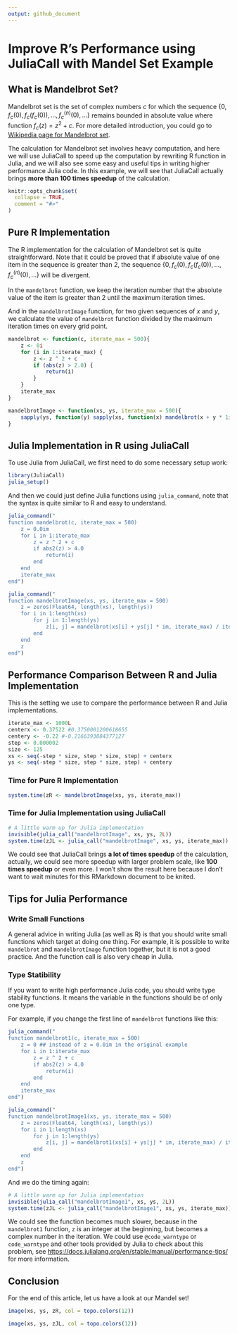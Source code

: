 ```yaml
---
output: github_document
---
```


# Improve R's Performance using JuliaCall with Mandel Set Example

## What is Mandelbrot Set? 

Mandelbrot set is the set of complex numbers $c$ for which the sequence
$\{0, f_{c}(0), f_{c}(f_{c}(0)), \ldots, f^{(n)}_{c}(0), \ldots\}$
remains bounded in absolute value where
function $f_{c}(z)=z^{2}+c$. For more detailed introduction,
you could go to [Wikipedia page for Mandelbrot set](https://en.wikipedia.org/wiki/Mandelbrot_set).

The calculation for Mandelbrot set involves heavy computation,
and here we will use JuliaCall to speed up the computation by
rewriting R function in Julia,
and we will also see some easy and useful tips in writing higher performance 
Julia code.
In this example, we will see that
JuliaCall actually brings **more than 100 times speedup** of the calculation.

```r
knitr::opts_chunk$set(
  collapse = TRUE,
  comment = "#>"
)
```

## Pure R Implementation

The R implementation for the calculation of Mandelbrot set is quite straightforward.
Note that it could be proved that 
if absolute value of one item in the sequence is greater than 2,
the sequence $\{0, f_{c}(0), f_{c}(f_{c}(0)), \ldots, f^{(n)}_{c}(0), \ldots\}$
will be divergent. 

In the `mandelbrot` function, 
we keep the iteration number that the absolute value of the item is greater than 2
until the maximum iteration times.

And in the `mandelbrotImage` function,
for two given sequences of $x$ and $y$, we calculate the value
of `mandelbrot` function divided by the maximum iteration times
on every grid point.

```r
mandelbrot <- function(c, iterate_max = 500){
    z <- 0i
    for (i in 1:iterate_max) {
        z <- z ^ 2 + c
        if (abs(z) > 2.0) {
            return(i)
        }
    }
    iterate_max
}

mandelbrotImage <- function(xs, ys, iterate_max = 500){
    sapply(ys, function(y) sapply(xs, function(x) mandelbrot(x + y * 1i, iterate_max = iterate_max))) / iterate_max
}
```

## Julia Implementation in R using JuliaCall

To use Julia from JuliaCall,
we first need to do some necessary setup work:
```r
library(JuliaCall)
julia_setup()
```

And then we could just define Julia functions using
`julia_command`, note that the syntax is quite similar to R
and easy to understand.
```r
julia_command("
function mandelbrot(c, iterate_max = 500)
    z = 0.0im
    for i in 1:iterate_max
        z = z ^ 2 + c
        if abs2(z) > 4.0
            return(i)
        end
    end
    iterate_max
end")

julia_command("
function mandelbrotImage(xs, ys, iterate_max = 500)
    z = zeros(Float64, length(xs), length(ys))
    for i in 1:length(xs)
        for j in 1:length(ys)
            z[i, j] = mandelbrot(xs[i] + ys[j] * im, iterate_max) / iterate_max
        end
    end
    z
end")
```

## Performance Comparison Between R and Julia Implementation

This is the setting we use to compare the performance between
R and Julia implementations.

```r
iterate_max <- 1000L
centerx <- 0.37522 #0.3750001200618655
centery <- -0.22 #-0.2166393884377127
step <- 0.000002
size <- 125
xs <- seq(-step * size, step * size, step) + centerx
ys <- seq(-step * size, step * size, step) + centery
```

### Time for Pure R Implementation
```r
system.time(zR <- mandelbrotImage(xs, ys, iterate_max))
```

### Time for Julia Implementation using JuliaCall
```r
# A little warm up for Julia implementation
invisible(julia_call("mandelbrotImage", xs, ys, 2L))
system.time(zJL <- julia_call("mandelbrotImage", xs, ys, iterate_max))
```

We could see that
JuliaCall brings **a lot of times speedup** of the calculation,
actually, we could see more speedup with larger problem scale,
like **100 times speedup** or even more.
I won't show the result here because I don't want to wait
minutes for this RMarkdown document to be knited.

## Tips for Julia Performance

### Write Small Functions

A general advice in writing Julia (as well as R) is that
you should write small functions which target at doing one thing.
For example,
it is possible to write `mandelbrot` and `mandelbrotImage` function
together, but it is not a good practice.
And the function call is also very cheap in Julia.


### Type Statibility
If you want to write high performance Julia code,
you should write type stability functions.
It means the variable in the functions should be of only one type.

For example, if you change the first line of `mandelbrot` functions like this:


```r
julia_command("
function mandelbrot1(c, iterate_max = 500)
    z = 0 ## instead of z = 0.0im in the original example
    for i in 1:iterate_max
        z = z ^ 2 + c
        if abs2(z) > 4.0
            return(i)
        end
    end
    iterate_max
end")

julia_command("
function mandelbrotImage1(xs, ys, iterate_max = 500)
    z = zeros(Float64, length(xs), length(ys))
    for i in 1:length(xs)
        for j in 1:length(ys)
            z[i, j] = mandelbrot1(xs[i] + ys[j] * im, iterate_max) / iterate_max
        end
    end
    z
end")
```

And we do the timing again:
```r
# A little warm up for Julia implementation
invisible(julia_call("mandelbrotImage1", xs, ys, 2L))
system.time(zJL <- julia_call("mandelbrotImage1", xs, ys, iterate_max))
```

We could see the function becomes much slower, 
because in the `mandelbrot1` function,
`z` is an integer at the beginning, 
but becomes a complex number in the iteration.
We could use `@code_warntype` or `code_warntype` and other tools
provided by Julia to check about this problem,
see <https://docs.julialang.org/en/stable/manual/performance-tips/>
for more information.

## Conclusion

For the end of this article, let us have a look at our Mandel set!

```r
image(xs, ys, zR, col = topo.colors(12))

image(xs, ys, zJL, col = topo.colors(12))
```

